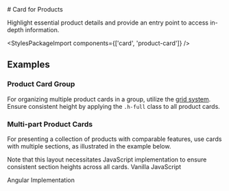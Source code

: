 
<Meta of={ProductCardStories} />

<div className="docs-title">
  # Card for Products

<link-design of={JSON.stringify(ProductCardStories)}></link-design>

</div>

<div className="lead">
  Highlight essential product details and provide an entry point to access in-depth information.
</div>

<Canvas sourceState="shown" of={ProductCardStories.Default} />
<div className="hide-col-default">
  <Controls of={ProductCardStories.Default} />
</div>

<StylesPackageImport components={['card', 'product-card']} />

## Examples

### Product Card Group

For organizing multiple product cards in a group, utilize the [grid system](/?path=/docs/7240f2ef-216a-490e-9bd8-c0cef19f7b31--docs).
Ensure consistent height by applying the `.h-full` class to all product cards.

<Canvas of={ProductCardStories.Groupped} />

### Multi-part Product Cards

For presenting a collection of products with comparable features, use cards with multiple sections, as illustrated in the example below.

<post-banner type="info">
  Note that this layout necessitates JavaScript implementation to ensure consistent section heights
  across all cards.
</post-banner>

<Canvas of={ProductCardStories.Multipart} />

<post-tabs>
  <post-tab-header panel="javascript">Vanilla JavaScript</post-tab-header>
  <post-tab-panel name="javascript">
    <Source code={ProductCardSyncHeights} language="js"/>
  </post-tab-panel>

<post-tab-header panel="angular">Angular Implementation</post-tab-header>
<post-tab-panel name="angular">

<Source code={ProductCardAngularSyncHeights} language="typescript"/>
</post-tab-panel>
</post-tabs>
